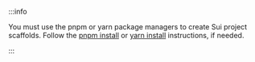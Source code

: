 :::info

You must use the pnpm or yarn package managers to create Sui project scaffolds. Follow the [pnpm install](https://pnpm.io/installation) or [yarn install](https://classic.yarnpkg.com/lang/en/docs/install/#mac-stable) instructions, if needed.

:::